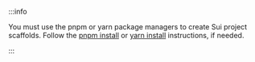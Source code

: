 :::info

You must use the pnpm or yarn package managers to create Sui project scaffolds. Follow the [pnpm install](https://pnpm.io/installation) or [yarn install](https://classic.yarnpkg.com/lang/en/docs/install/#mac-stable) instructions, if needed.

:::